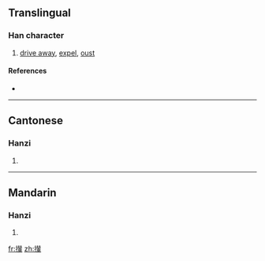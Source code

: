 {{also|撵}}
==Translingual==

===Han character===
{{Han char|rn=64|rad=手|as=15|sn=18|four=5505<sub>3</sub>|canj=手手人十 (QQOJ)}}

# [[drive away]], [[expel]], [[oust]]

====References====
* {{Han ref|kx=0462.161|dkj=12944|dj=0811.170|hdz=31978.080|uh=6506|ud=25862|bh=C25B|bd=49755}}

----

==Cantonese==

===Hanzi===
{{yue-hanzi|jyut=|y=lin5|sim=撵}}

# {{defn|Cantonese|sort=手15}}

----

==Mandarin==

===Hanzi===
{{cmn-hanzi|sim=撵|pin=[[niǎn]] ([[nian3]])|wg=nien<sup>3</sup>}}

# {{defn|Mandarin|sort=手15}}

[[fr:攆]]
[[zh:攆]]